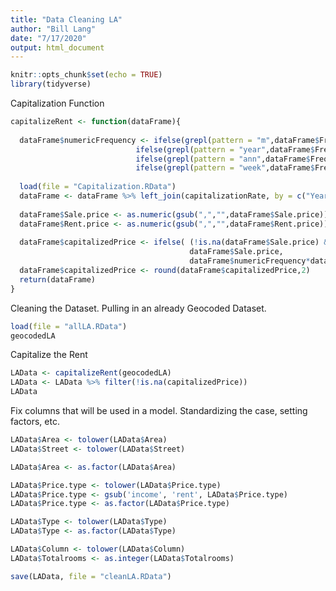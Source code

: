 ```yaml
---
title: "Data Cleaning LA"
author: "Bill Lang"
date: "7/17/2020"
output: html_document
---
```


```r
knitr::opts_chunk$set(echo = TRUE)
library(tidyverse)
```

Capitalization Function 

```r
capitalizeRent <- function(dataFrame){
  
  dataFrame$numericFrequency <- ifelse(grepl(pattern = "m",dataFrame$Frequency), 12, 
                            ifelse(grepl(pattern = "year",dataFrame$Frequency), 1,
                            ifelse(grepl(pattern = "ann",dataFrame$Frequency), 1,
                            ifelse(grepl(pattern = "week",dataFrame$Frequency),52, 12))))
  
  load(file = "Capitalization.RData")
  dataFrame <- dataFrame %>% left_join(capitalizationRate, by = c("Year" = "year"))
  
  dataFrame$Sale.price <- as.numeric(gsub(",","",dataFrame$Sale.price))
  dataFrame$Rent.price <- as.numeric(gsub(",","",dataFrame$Rent.price))
  
  dataFrame$capitalizedPrice <- ifelse( (!is.na(dataFrame$Sale.price) & (dataFrame$Sale.price != "") ), 
                                        dataFrame$Sale.price, 
                                        dataFrame$numericFrequency*dataFrame$cap*dataFrame$Rent.price)
  dataFrame$capitalizedPrice <- round(dataFrame$capitalizedPrice,2)
  return(dataFrame)
}
```

Cleaning the Dataset. Pulling in an already Geocoded Dataset.

```r
load(file = "allLA.RData")
geocodedLA
```

Capitalize the Rent

```r
LAData <- capitalizeRent(geocodedLA)
LAData <- LAData %>% filter(!is.na(capitalizedPrice))
LAData
```

Fix columns that will be used in a model. Standardizing the case, setting factors, etc. 

```r
LAData$Area <- tolower(LAData$Area)
LAData$Street <- tolower(LAData$Street)

LAData$Area <- as.factor(LAData$Area)

LAData$Price.type <- tolower(LAData$Price.type)
LAData$Price.type <- gsub('income', 'rent', LAData$Price.type)
LAData$Price.type <- as.factor(LAData$Price.type)

LAData$Type <- tolower(LAData$Type)
LAData$Type <- as.factor(LAData$Type)

LAData$Column <- tolower(LAData$Column)
LAData$Totalrooms <- as.integer(LAData$Totalrooms)
```

```r
save(LAData, file = "cleanLA.RData")
```



